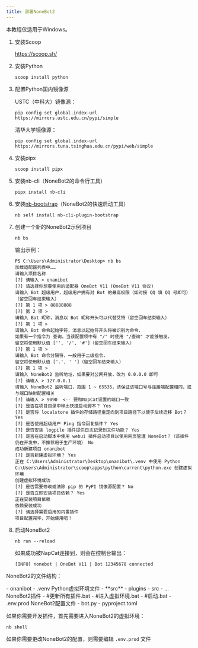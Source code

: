 ```yaml
---
title: 部署NoneBot2
---
```



<LinkCard
  title="NoneBot2 - 官网"
  href="https://nonebot.dev/docs/"
  target="_blank"
  description="NoneBot2 是一个现代、跨平台、可扩展的 Python 聊天机器人框架"
/>


<Aside type="caution">本教程仅适用于Windows。</Aside>

<Steps>

1. 安装Scoop

    https://scoop.sh/

2. 安装Python

    ```shell
    scoop install python
    ```


3. 配置Python国内镜像源

    USTC（中科大）镜像源：
    ```shell
    pip config set global.index-url https://mirrors.ustc.edu.cn/pypi/simple
    ```

    清华大学镜像源：
    ```shell
    pip config set global.index-url https://mirrors.tuna.tsinghua.edu.cn/pypi/web/simple
    ```

4. 安装pipx

    ```shell
    scoop install pipx
    ```

5. 安装nb-cli（NoneBot2的命令行工具）

    ```shell
    pipx install nb-cli
    ```

6. 安装[nb-bootstrap](https://github.com/lgc-NB2Dev/nb-cli-plugin-bootstrap)（NoneBot2的快速启动工具）

    ```shell
    nb self install nb-cli-plugin-bootstrap
    ```
7. 创建一个新的NoneBot2示例项目

    ```shell
    nb bs
    ```

    输出示例：
    ```shell    
    PS C:\Users\Administrator\Desktop> nb bs
    加载适配器列表中……
    请输入项目名称
    [?] 请输入 > onanibot
    [?] 请选择你想要使用的适配器 OneBot V11 (OneBot V11 协议)
    请输入 Bot 超级用户，超级用户拥有对 Bot 的最高权限（如对接 QQ 填 QQ 号即可）（留空回车结束输入）
    [?] 第 1 项 > 88888888
    [?] 第 2 项 >
    请输入 Bot 昵称，消息以 Bot 昵称开头可以代替艾特（留空回车结束输入）
    [?] 第 1 项 >
    请输入 Bot 命令起始字符，消息以起始符开头将被识别为命令，
    如果有一个指令为 查询，当该配置项中有 "/" 时使用 "/查询" 才能够触发，
    留空将使用默认值 ['', '/', '#']（留空回车结束输入）
    [?] 第 1 项 >
    请输入 Bot 命令分隔符，一般用于二级指令，
    留空将使用默认值 ['.', ' ']（留空回车结束输入）
    [?] 第 1 项 >
    请输入 NoneBot2 监听地址，如果要对公网开放，改为 0.0.0.0 即可
    [?] 请输入 > 127.0.0.1
    请输入 NoneBot2 监听端口，范围 1 ~ 65535，请保证该端口号与连接端配置相同，或与端口映射配置相关
    [?] 请输入 > 9090  <-- 要和NapCat设置的端口一致
    [?] 是否在项目目录中释出快捷启动脚本？ Yes
    [?] 是否将 localstore 插件的存储路径重定向到项目路径下以便于后续迁移 Bot？ Yes
    [?] 是否使用超级用户 Ping 指令回复插件？ Yes
    [?] 是否安装 logpile 插件提供日志记录到文件功能？ Yes
    [?] 是否在启动脚本中使用 webui 插件启动项目以使用网页管理 NoneBot？（该插件仍在开发中，不推荐用于生产环境） No
    成功新建项目 onanibot
    [?] 是否新建虚拟环境？ Yes
    正在 C:\Users\Administrator\Desktop\onanibot\.venv 中使用 Python C:\Users\Administrator\scoop\apps\python\current\python.exe 创建虚拟环境
    创建虚拟环境成功
    [?] 是否需要修改或清除 pip 的 PyPI 镜像源配置？ No
    [?] 是否立即安装项目依赖？ Yes
    正在安装项目依赖
    依赖安装成功
    [?] 请选择需要启用的内置插件
    项目配置完毕，开始使用吧！
    ```

8. 启动NoneBot2

    ```shell
    nb run --reload
    ```

    如果成功被NapCat连接到，则会在控制台输出：

    ```shell
    [INFO] nonebot | OneBot V11 | Bot 12345678 connected
    ```
</Steps>

NoneBot2的文件结构：

<FileTree>
- onanibot
    - .venv Python虚拟环境文件
    - **src**
        - plugins
            - src 
                - ... NoneBot2插件
    - #更新所有插件.bat
    - #进入虚拟环境.bat
    - #启动.bat
    - .env.prod NoneBot2配置文件
    - bot.py
    - pyproject.toml
</FileTree>

如果你需要开发插件，首先需要进入NoneBot2的虚拟环境：

```shell
nb shell
```

如果你需要更改NoneBot2的配置，则需要编辑 `.env.prod` 文件